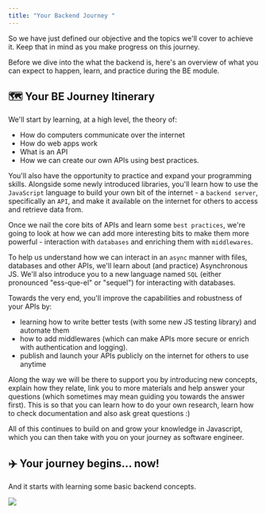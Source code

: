 ```yaml
---
title: "Your Backend Journey "
---
```


So we have just defined our objective and the topics we'll cover to achieve it. Keep that in mind as you make progress on this journey.

Before we dive into the what the backend is, here's an overview of what you can expect to happen, learn, and practice during the BE module.

## 🗺️ Your BE Journey Itinerary

We'll start by learning, at a high level, the theory of:

- How do computers communicate over the internet
- How do web apps work
- What is an API
- How we can create our own APIs using best practices.

You'll also have the opportunity to practice and expand your programming skills.
Alongside some newly introduced libraries, you'll learn how to use the `JavaScript` language to build your own bit of the internet - a `backend server`, specifically an `API`, and make it available on the internet for others to access and retrieve data from.

Once we nail the core bits of APIs and learn some `best practices`, we're going to look at how we can add more interesting bits to make them more powerful - interaction with `databases` and enriching them with `middlewares`.

To help us understand how we can interact in an `async` manner with files, databases and other APIs, we'll learn about (and practice) Asynchronous JS. 
We'll also introduce you to a new language named `SQL` (either pronounced "ess-que-el" or "sequel") for interacting with databases.

Towards the very end, you'll improve the capabilities and robustness of your APIs by:

- learning how to write better tests (with some new JS testing library) and automate them
- how to add middlewares (which can make APIs more secure or enrich with authentication and logging).
- publish and launch your APIs publicly on the internet for others to use anytime

Along the way we will be there to support you by introducing new concepts, explain how they relate, link you to more materials and help answer your questions (which sometimes may mean guiding you towards the answer first). This is so that you can learn how to do your own research, learn how to check documentation and also ask great questions :) 

All of this continues to build on and grow your knowledge in Javascript, which you can then take with you on your journey as software engineer.

## ✈️ Your journey begins... now!

And it starts with learning some basic backend concepts.

<img src="https://media.giphy.com/media/p6qWfRJ4RxltUEmrl9/giphy.gif" />